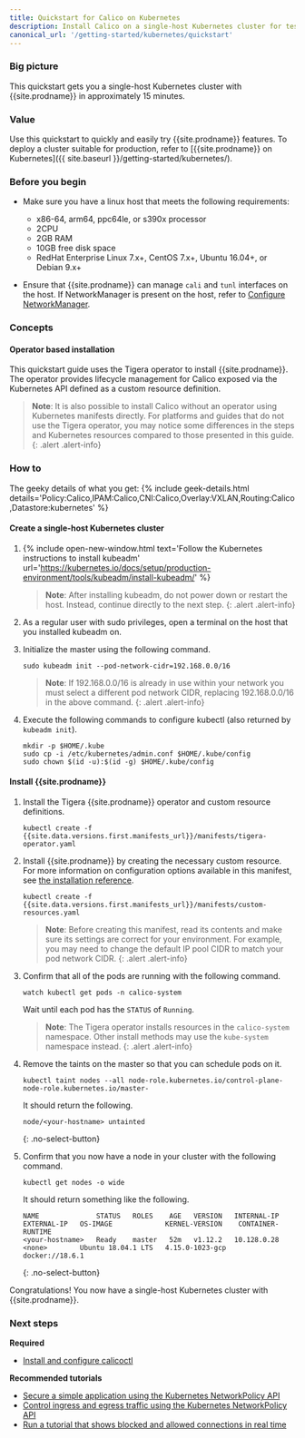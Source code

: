 ```yaml
---
title: Quickstart for Calico on Kubernetes
description: Install Calico on a single-host Kubernetes cluster for testing or development in under 15 minutes.
canonical_url: '/getting-started/kubernetes/quickstart'
---
```


### Big picture

This quickstart gets you a single-host Kubernetes cluster with {{site.prodname}} in approximately 15 minutes.

### Value

Use this quickstart to quickly and easily try {{site.prodname}} features. To deploy a cluster suitable for production, refer to [{{site.prodname}} on Kubernetes]({{ site.baseurl }}/getting-started/kubernetes/).

### Before you begin

- Make sure you have a linux host that meets the following requirements:
  - x86-64, arm64, ppc64le, or s390x processor
  - 2CPU
  - 2GB RAM
  - 10GB free disk space
  - RedHat Enterprise Linux 7.x+, CentOS 7.x+, Ubuntu 16.04+, or Debian 9.x+

- Ensure that {{site.prodname}} can manage `cali` and `tunl` interfaces on the host.
  If NetworkManager is present on the host, refer to
  [Configure NetworkManager](/maintenance/troubleshoot/troubleshooting#configure-networkmanager).

### Concepts

#### Operator based installation

This quickstart guide uses the Tigera operator to install {{site.prodname}}. The operator provides lifecycle management for Calico
exposed via the Kubernetes API defined as a custom resource definition.

> **Note**: It is also possible to install Calico without an operator using Kubernetes manifests directly.
> For platforms and guides that do not use the Tigera operator, you may notice some differences in the steps and Kubernetes
> resources compared to those presented in this guide.
{: .alert .alert-info}

### How to

The geeky details of what you get:
{% include geek-details.html details='Policy:Calico,IPAM:Calico,CNI:Calico,Overlay:VXLAN,Routing:Calico,Datastore:kubernetes' %}

#### Create a single-host Kubernetes cluster

1. {% include open-new-window.html text='Follow the Kubernetes instructions to install kubeadm' url='https://kubernetes.io/docs/setup/production-environment/tools/kubeadm/install-kubeadm/' %}

   > **Note**: After installing kubeadm, do not power down or restart
   the host. Instead, continue directly to the next step.
   {: .alert .alert-info}

1. As a regular user with sudo privileges, open a terminal on the host that you installed kubeadm on.

1. Initialize the master using the following command.

   ```
   sudo kubeadm init --pod-network-cidr=192.168.0.0/16
   ```

   > **Note**: If 192.168.0.0/16 is already in use within your network you must select a different pod network
   > CIDR, replacing 192.168.0.0/16 in the above command.
   {: .alert .alert-info}

1. Execute the following commands to configure kubectl (also returned by `kubeadm init`).

   ```
   mkdir -p $HOME/.kube
   sudo cp -i /etc/kubernetes/admin.conf $HOME/.kube/config
   sudo chown $(id -u):$(id -g) $HOME/.kube/config
   ```

#### Install {{site.prodname}}

1. Install the Tigera {{site.prodname}} operator and custom resource definitions.

   ```
   kubectl create -f {{site.data.versions.first.manifests_url}}/manifests/tigera-operator.yaml
   ```

1. Install {{site.prodname}} by creating the necessary custom resource. For more information on configuration options available in this manifest, see [the installation reference]({{site.baseurl}}/reference/installation/api).

   ```
   kubectl create -f {{site.data.versions.first.manifests_url}}/manifests/custom-resources.yaml
   ```

   > **Note**: Before creating this manifest, read its contents and make sure its settings are correct for your environment. For example,
   > you may need to change the default IP pool CIDR to match your pod network CIDR.
   {: .alert .alert-info}

1. Confirm that all of the pods are running with the following command.

   ```
   watch kubectl get pods -n calico-system
   ```

   Wait until each pod has the `STATUS` of `Running`.

   > **Note**: The Tigera operator installs resources in the `calico-system` namespace. Other install methods may use
   > the `kube-system` namespace instead.
   {: .alert .alert-info}

1. Remove the taints on the master so that you can schedule pods on it.

   ```
   kubectl taint nodes --all node-role.kubernetes.io/control-plane- node-role.kubernetes.io/master-
   ```

   It should return the following.

   ```
   node/<your-hostname> untainted
   ```
   {: .no-select-button}

1. Confirm that you now have a node in your cluster with the following command.

   ```
   kubectl get nodes -o wide
   ```

   It should return something like the following.

   ```
   NAME              STATUS   ROLES    AGE   VERSION   INTERNAL-IP   EXTERNAL-IP   OS-IMAGE             KERNEL-VERSION    CONTAINER-RUNTIME
   <your-hostname>   Ready    master   52m   v1.12.2   10.128.0.28   <none>        Ubuntu 18.04.1 LTS   4.15.0-1023-gcp   docker://18.6.1
   ```
   {: .no-select-button}

Congratulations! You now have a single-host Kubernetes cluster with {{site.prodname}}.

### Next steps

**Required**
- [Install and configure calicoctl]({{site.baseurl}}/maintenance/clis/calicoctl/install)

**Recommended tutorials**
- [Secure a simple application using the Kubernetes NetworkPolicy API](/security/tutorials/kubernetes-policy-basic)
- [Control ingress and egress traffic using the Kubernetes NetworkPolicy API](/security/tutorials/kubernetes-policy-advanced)
- [Run a tutorial that shows blocked and allowed connections in real time](/security/tutorials/kubernetes-policy-demo/kubernetes-demo)

